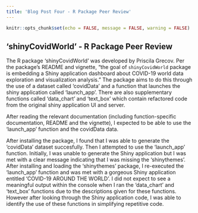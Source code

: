 ```yaml
---
title: 'Blog Post Four - R Package Peer Review'
---
```


```r
knitr::opts_chunk$set(echo = FALSE, message = FALSE, warning = FALSE)
```


## 'shinyCovidWorld' - R Package Peer Review

The R package 'shinyCovidWorld' was developed by Priscila Grecov. Per the package's README and vignette, "the goal of `shinyCovidWorld` package is embedding a Shiny application dashboard about COVID-19 world data exploration and visualization analysis." The package aims to do this through the use of a dataset called 'covidData' and a function that launches the shiny application called 'launch_app'. There are also supplementary functions called 'data_chart' and 'text_box' which contain refactored code from the original shiny application UI and server.

After reading the relevant documentation (including function-specific documentation, README and the vignette), I expected to be able to use the 'launch_app' function and the covidData data.

After installing the package, I found that I was able to generate the 'covidData' dataset succesfully. Then I attempted to use the 'launch_app' function. Initially, I was unable to generate the Shiny application but I was met with a clear message indicating that I was missing the 'shinythemes'. After installing and loading the 'shinythemes' package, I re-executed the 'launch_app' function and was met with a gorgeous Shiny application entitled 'COVID-19 AROUND THE WORLD'. I did not expect to see a meaningful output within the console when I ran the 'data_chart' and 'text_box' functions due to the descriptions given for these functions. However after looking through the Shiny application code, I was able to identify the use of these functions in simplifying repetitive code. 